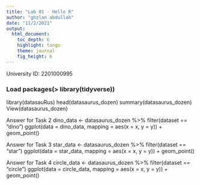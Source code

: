 ```yaml
---
title: "Lab 01 - Hello R"
author: "ghzlan abdullah"
date: "11/2/2021"
output: 
  html_document: 
    toc_depth: 6
    highlight: tango
    theme: journal
    fig_height: 6
---
```


University ID: 2201000995

### Load packages(> library(tidyverse))
library(datasauRus)
head(datasaurus_dozen)
summary(datasaurus_dozen)
View(datasaurus_dozen) 

Answer for Task 2
 dino_data <- datasaurus_dozen %>% filter(dataset == "dino")
ggplot(data = dino_data, mapping = aes(x = x, y = y)) + geom_point()

Answer for Task 3
star_data <- datasaurus_dozen %>% filter(dataset == "star")
ggplot(data = star_data, mapping = aes(x = x, y = y)) + geom_point()

Answer for Task 4
 circle_data <- datasaurus_dozen %>% filter(dataset == "circle")
ggplot(data = circle_data, mapping = aes(x = x, y = y)) + geom_point()
